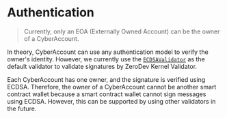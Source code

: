 # Authentication

> Currently, only an EOA (Externally Owned Account) can be the owner of a CyberAccount.

In theory, CyberAccount can use any authentication model to verify the owner's identity. However, we currently use the [`ECDSAValidator`](https://github.com/zerodevapp/kernel/blob/main/src/validator/ECDSAValidator.sol) as the default validator to validate signatures by ZeroDev Kernel Validator.

Each CyberAccount has one owner, and the signature is verified using ECDSA. Therefore, the owner of a CyberAccount cannot be another smart contract wallet because a smart contract wallet cannot sign messages using ECDSA. However, this can be supported by using other validators in the future.
